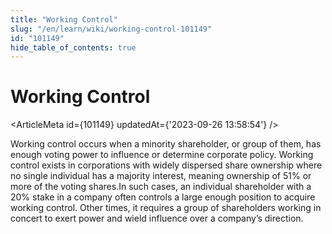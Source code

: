```yaml
---
title: "Working Control"
slug: "/en/learn/wiki/working-control-101149"
id: "101149"
hide_table_of_contents: true
---
```



# Working Control

<ArticleMeta id={101149} updatedAt={'2023-09-26 13:58:54'} />
<div className='border-solid border-b border-t-0 my-4 border-[var(--ifm-color-gray-300)]' />

Working control occurs when a minority shareholder, or group of them, has enough voting power to influence or determine corporate policy. Working control exists in corporations with widely dispersed share ownership where no single individual has a majority interest, meaning ownership of 51% or more of the voting shares.In such cases, an individual shareholder with a 20% stake in a company often controls a large enough position to acquire working control. Other times, it requires a group of shareholders working in concert to exert power and wield influence over a company’s direction.
